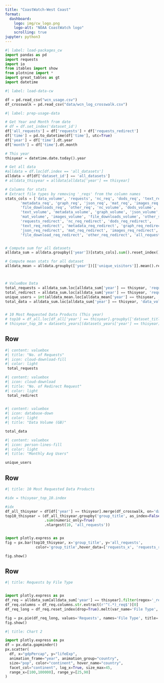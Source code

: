 ```yaml
---
title: "CoastWatch-West Coast"
format: 
  dashboard:
    logo: img/cw_logo.png
    logo-alt: "NOAA CoastWatch logo"
    scrolling: true 
jupyter: python3
---
```


```python
#| label: load-packages_cw
import pandas as pd
import requests
import io
from itables import show
from plotnine import *
import great_tables as gt
import datetime
```

```python
#| label: load-data-cw

df = pd.read_csv("wcn_usage.csv")
df_crosswalk = pd.read_csv("data/wcn_log_crosswalk.csv")
```

```python
#| label: prep-usage-data

# Get Year and Month from date
# df = df.set_index('dataset_id')
df['all_requests'] = df['requests'] + df['requests_redirect']
df['time'] = pd.to_datetime(df['time'], utc=True)
df['year'] = df['time'].dt.year
df['month'] = df['time'].dt.month
```
```python
# This year
thisyear = datetime.date.today().year

# Get all data
#alldata = df.loc[df.index == 'all_datasets']
alldata = df[df['dataset_id'] == 'all_datasets']
# alldata_thisyear = alldata[alldata['year'] == thisyear]

# Columns for stats
# Extract file types by removing '_reqs' from the column names
stats_cols = ['data_volume', 'requests', 'nc_req', 'dods_req', 'text_req',
       'metadata_req', 'graph_req', 'json_req', 'mat_req', 'images_req',
       'file_downloads_req', 'other_req', 'nc_volume', 'dods_volume',
       'text_volume', 'metadata_volume', 'graph_volume', 'json_volume',
       'mat_volume', 'images_volume', 'file_downloads_volume', 'other_size',
       'requests_redirect', 'nc_req_redirect', 'dods_req_redirect',
       'text_req_redirect', 'metadata_req_redirect', 'graph_req_redirect',
       'json_req_redirect', 'mat_req_redirect', 'images_req_redirect',
       'file_download_req_redirect', 'other_req_redirect', 'all_requests']


# Compute sum for all datasets
alldata_sum = alldata.groupby(['year'])[stats_cols].sum().reset_index()

# Compute mean stats for all dataset
alldata_mean = alldata.groupby(['year'])[['unique_visitors']].mean().reset_index()



# ValueBox Data
total_requests = alldata_sum.loc[alldata_sum['year'] == thisyear, 'requests'].iloc[0]
total_redirect = alldata_sum.loc[alldata_sum['year'] == thisyear, 'requests_redirect'].iloc[0]
unique_users = int(alldata_mean.loc[alldata_mean['year'] == thisyear, 'unique_visitors'].iloc[0])
total_data = alldata_sum.loc[alldata_sum['year'] == thisyear, 'data_volume'].iloc[0]


# 10 Most Requested Data Products (This year)
# top10 = df_all.loc[df_all['year'] == thisyear].groupby(['dataset_title'])['requests'].sum().reset_index()
# thisyear_top_10 = datasets_years[(datasets_years['year'] == thisyear) & (datasets_years['dataset_id'] != 'all_datasets')].nlargest(10, 'all_requests')
```

## Row {height=10%}


```python
#| content: valuebox
#| title: "No. of Requests"
#| icon: cloud-download-fill
#| color: light
 total_requests

```

```python
#| content: valuebox
#| icon: cloud-download
#| title: "No. of Redirect Request"
#| color: light
 total_redirect
 
```

```python
#| content: valuebox
#| icon: database-down
#| color: light
#| title: "Data Volume (GB)"

total_data

```

```python
#| content: valuebox
#| icon: person-lines-fill
#| color: light
#| title: "Monthly Avg Users"

unique_users
```



## Row {height=40%}



```python
#| title: 10 Most Requested Data Products

#idx = thisyear_top_10.index

#idx
df_all_thisyear = df[df['year'] == thisyear].merge(df_crosswalk, on='dataset_id', how='inner')
top10_thisyear = (df_all_thisyear.groupby('group_title', as_index=False)
                  .sum(numeric_only=True)
                  .nlargest(10, 'all_requests'))


import plotly.express as px
fig = px.bar(top10_thisyear, x='group_title', y='all_requests', 
              color='group_title',hover_data=['requests_x', 'requests_redirect'] )

fig.show()
```

## Row 



```python
#| title: Requests by File Type


import plotly.express as px
df_req = alldata_sum[alldata_sum['year'] == thisyear].filter(regex='_req$')
df_req.columns = df_req.columns.str.extract(r'^(.*)_req$')[0]
df_req_long = df_req.reset_index(drop=True).melt(var_name='File Type', value_name='Requests')

fig = px.pie(df_req_long, values='Requests', names='File Type', title='Request by file type')
fig.show()


```


```python
#| title: Chart 2

import plotly.express as px
df = px.data.gapminder()
px.scatter(
  df, x="gdpPercap", y="lifeExp", 
  animation_frame="year", animation_group="country",
  size="pop", color="continent", hover_name="country", 
  facet_col="continent", log_x=True, size_max=45, 
  range_x=[100,100000], range_y=[25,90]
)




```



